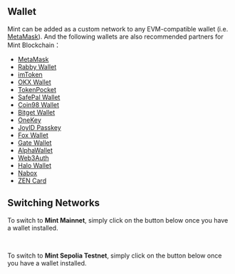 ## Wallet

Mint can be added as a custom network to any EVM-compatible wallet (i.e. [MetaMask](https://chrome.google.com/webstore/detail/metamask/nkbihfbeogaeaoehlefnkodbefgpgknn)). And the following wallets are also recommended partners for Mint Blockchain：

- [MetaMask](https://metamask.io/)
- [Rabby Wallet](https://rabby.io/)
- [imToken](https://token.im/)
- [OKX Wallet](https://www.okx.com/web3)
- [TokenPocket](https://www.tokenpocket.pro/)
- [SafePal Wallet](https://www.safepal.com/en)
- [Coin98 Wallet](https://coin98.com/wallet)
- [Bitget Wallet](https://web3.bitget.com/en/)
- [OneKey](https://onekey.so/)
- [JoyID Passkey](https://joy.id/)
- [Fox Wallet](https://foxwallet.com/)
- [Gate Wallet](https://www.gate.io/zh/web3)
- [AlphaWallet](https://alphawallet.com/)
- [Web3Auth](https://web3auth.io/)
- [Halo Wallet](https://halo.social/)
- [Nabox](https://nabox.io/)
- [ZEN Card](https://www.zencard.io/)

## Switching Networks

To switch to <b>Mint Mainnet</b>, simply click on the button below once you have a wallet installed.

<br />

<SwitchNetworkButton type="mainnet" />

To switch to <b>Mint Sepolia Testnet</b>, simply click on the button below once you have a wallet installed.

<br />

<SwitchNetworkButton type="testnet" />
